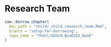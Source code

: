 # Research Team

```r
cow::borrow_chapter(
  doc_path = "child/_child_research_team.Rmd",
  branch = "setup-for-borrowing",
  repo_name = "fhdsl/GDSCN_BioDIGS_Book"
)
```
